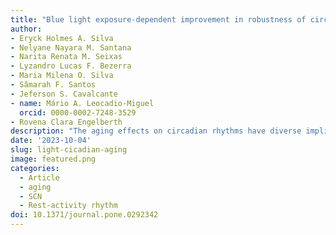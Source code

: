 ```yaml
---
title: "Blue light exposure-dependent improvement in robustness of circadian rest-activity rhythm in aged rats"
author: 
- Eryck Holmes A. Silva
- Nelyane Nayara M. Santana
- Narita Renata M. Seixas
- Lyzandro Lucas F. Bezerra
- Maria Milena O. Silva
- Sâmarah F. Santos
- Jeferson S. Cavalcante
- name: Mário A. Leocadio-Miguel
  orcid: 0000-0002-7248-3529
- Rovena Clara Engelberth
description: "The aging effects on circadian rhythms have diverse implications including changes in the pattern of rhythmic expressions, such as a wide fragmentation of the rhythm of rest-activity and decrease in amplitude of activity regulated by the suprachiasmatic nucleus (SCN). The study of blue light on biological aspects has received great current interest due, among some aspects, to its positive effects on psychiatric disorders in humans. This study aims to evaluate the effect of blue light therapy on the SCN functional aspects, through the evaluation of the rest-activity rhythm, in aging rats. For this, 33 sixteen-months-old male Wistar rats underwent continuous records of locomotor activity and were exposed to periods of 6 hours of blue light during the first half of the light phase (Zeitgeber times 0–6) for 14 days. After this, the rats were maintained at 12h:12h light:dark cycle to check the long-term effect of blue light for 14 days. Blue light repeated exposure showed positive effects on the rhythmic variables of locomotor activity in aged rats, particularly the increase in amplitude, elevation of rhythmic robustness, phase advance in acrophase, and greater consolidation of the resting phase. This effect depends on the presence of daily blue light exposure. In conclusion, our results indicate that blue light is a reliable therapy to reduce circadian dysfunctions in aged rats, but other studies assessing how blue light modulates the neural components to modulate this response are still needed."
date: '2023-10-04'
slug: light-cicadian-aging
image: featured.png
categories:
  - Article
  - aging 
  - SCN
  - Rest-activity rhythm
doi: 10.1371/journal.pone.0292342
---
```


